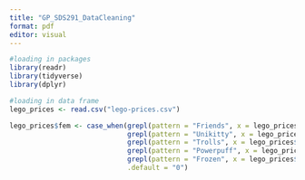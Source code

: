 ```yaml
---
title: "GP_SDS291_DataCleaning"
format: pdf
editor: visual
---
```

```r
#loading in packages
library(readr)
library(tidyverse)
library(dplyr)
```


```r
#loading in data frame
lego_prices <- read.csv("lego-prices.csv")
```

```r
lego_prices$fem <- case_when(grepl(pattern = "Friends", x = lego_prices$Theme) ~"1",
                             grepl(pattern = "Unikitty", x = lego_prices$Theme) ~"1",
                             grepl(pattern = "Trolls", x = lego_prices$Theme) ~ "1",
                             grepl(pattern = "Powerpuff", x = lego_prices$Theme) ~ "1",
                             grepl(pattern = "Frozen", x = lego_prices$Theme) ~"1", 
                             .default = "0")
```


